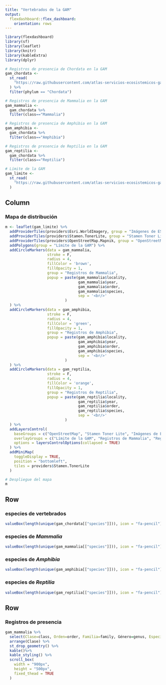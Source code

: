 ```yaml
---
title: "Vertebrados de la GAM"
output: 
  flexdashboard::flex_dashboard:
    orientation: rows
---
```


```r
library(flexdashboard)
library(sf)
library(leaflet)
library(knitr)
library(kableExtra)
library(dplyr)

# Registros de presencia de Chordata en la GAM
gam_chordata <- 
  st_read(
    "https://raw.githubusercontent.com/atlas-servicios-ecosistemicos-gam/datos/master/biodiversidad/presencia/gam_chordata.geojson"
  ) %>%
  filter(phylum == "Chordata")

# Registros de presencia de Mammalia en la GAM
gam_mammalia <- 
  gam_chordata %>%
  filter(class=="Mammalia")

# Registros de presencia de Amphibia en la GAM
gam_amphibia <- 
  gam_chordata %>%
  filter(class=="Amphibia")

# Registros de presencia de Reptilia en la GAM
gam_reptilia <- 
  gam_chordata %>%
  filter(class=="Reptilia")

# Límite de la GAM
gam_limite <-
  st_read(
    "https://raw.githubusercontent.com/atlas-servicios-ecosistemicos-gam/datos/master/limite/gam_limite.geojson"
  )
```

Column {.sidebar data-width=600}
-----------------------------------------------------------------------

### Mapa de distribución

```r
m <- leaflet(gam_limite) %>% 
  addProviderTiles(providers$Esri.WorldImagery, group = "Imágenes de ESRI") %>% 
  addProviderTiles(providers$Stamen.TonerLite, group = "Stamen Toner Lite") %>%
  addProviderTiles(providers$OpenStreetMap.Mapnik, group = "OpenStreetMap") %>%
  addPolygons(group = "Límite de la GAM") %>%
  addCircleMarkers(data = gam_mammalia,
                   stroke = F,
                   radius = 4,
                   fillColor = 'brown',
                   fillOpacity = 1,
                   group = "Registros de Mammalia",
                   popup = paste(gam_mammalia$locality, 
                                 gam_mammalia$year, 
                                 gam_mammalia$order,
                                 gam_mammalia$species,
                                 sep = '<br/>'
                           )
  ) %>%
  addCircleMarkers(data = gam_amphibia,
                   stroke = F,
                   radius = 4,
                   fillColor = 'green',
                   fillOpacity = 1,
                   group = "Registros de Amphibia",
                   popup = paste(gam_amphibia$locality, 
                                 gam_amphibia$year, 
                                 gam_amphibia$order,
                                 gam_amphibia$species,
                                 sep = '<br/>'
                           )
  ) %>%  
  addCircleMarkers(data = gam_reptilia,
                   stroke = F,
                   radius = 4,
                   fillColor = 'orange',
                   fillOpacity = 1,
                   group = "Registros de Reptilia",
                   popup = paste(gam_reptilia$locality, 
                                 gam_reptilia$year, 
                                 gam_reptilia$order,
                                 gam_reptilia$species,
                                 sep = '<br/>'
                           )
  ) %>%    
  addLayersControl(
    baseGroups = c("OpenStreetMap", "Stamen Toner Lite", "Imágenes de ESRI"),
    overlayGroups = c("Límite de la GAM", "Registros de Mammalia", "Registros de Amphibia", "Registros de Reptilia"),
    options = layersControlOptions(collapsed = TRUE)    
  ) %>%
  addMiniMap(
    toggleDisplay = TRUE,
    position = "bottomleft",
    tiles = providers$Stamen.TonerLite
  )

# Despliegue del mapa
m
```

Row {data-height=200}
-------------------------------------
### especies de vertebrados
```r
valueBox(length(unique(gam_chordata[["species"]])), icon = "fa-pencil")
```

### especies de _Mammalia_
```r
valueBox(length(unique(gam_mammalia[["species"]])), icon = "fa-pencil")
```

### especies de _Amphibia_
```r
valueBox(length(unique(gam_amphibia[["species"]])), icon = "fa-pencil")
```

### especies de _Reptilia_
```r
valueBox(length(unique(gam_reptilia[["species"]])), icon = "fa-pencil")
```

Row {data-height=800}
-------------------------------------
### Registros de presencia
```r
gam_mammalia %>%
  select(Clase=class, Orden=order, Familia=family, Género=genus, Especie=species, Año=year, Localidad=locality) %>%
  arrange(Clase) %>%
  st_drop_geometry() %>%
  kable()%>%
  kable_styling() %>%
  scroll_box(
    width = "900px", 
    height = "500px", 
    fixed_thead = TRUE
  )
```

